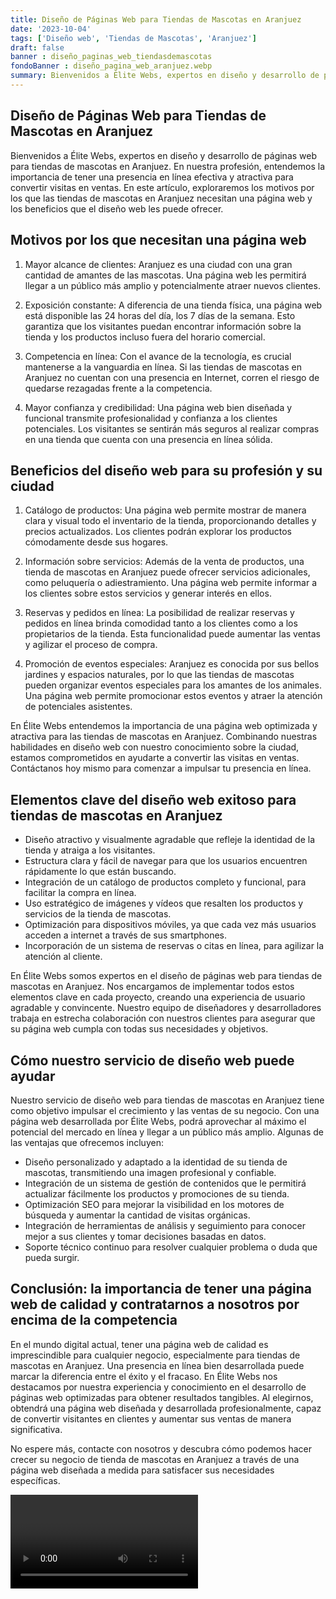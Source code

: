 ```yaml
---
title: Diseño de Páginas Web para Tiendas de Mascotas en Aranjuez
date: '2023-10-04'
tags: ['Diseño web', 'Tiendas de Mascotas', 'Aranjuez']
draft: false
banner : diseño_paginas_web_tiendasdemascotas
fondoBanner : diseño_pagina_web_aranjuez.webp
summary: Bienvenidos a Élite Webs, expertos en diseño y desarrollo de páginas web para tiendas de mascotas en Aranjuez. En nuestra profesión, entendemos la importancia de tener una presencia en línea efectiva y atractiva para convertir visitas en ventas. En este artículo, exploraremos los motivos por los que las tiendas de mascotas en Aranjuez necesitan una página web y los beneficios que el diseño web les puede ofrecer.
---
```


## Diseño de Páginas Web para Tiendas de Mascotas en Aranjuez

Bienvenidos a Élite Webs, expertos en diseño y desarrollo de páginas web para tiendas de mascotas en Aranjuez. En nuestra profesión, entendemos la importancia de tener una presencia en línea efectiva y atractiva para convertir visitas en ventas. En este artículo, exploraremos los motivos por los que las tiendas de mascotas en Aranjuez necesitan una página web y los beneficios que el diseño web les puede ofrecer.

## Motivos por los que necesitan una página web

1. Mayor alcance de clientes: Aranjuez es una ciudad con una gran cantidad de amantes de las mascotas. Una página web les permitirá llegar a un público más amplio y potencialmente atraer nuevos clientes.

2. Exposición constante: A diferencia de una tienda física, una página web está disponible las 24 horas del día, los 7 días de la semana. Esto garantiza que los visitantes puedan encontrar información sobre la tienda y los productos incluso fuera del horario comercial.

3. Competencia en línea: Con el avance de la tecnología, es crucial mantenerse a la vanguardia en línea. Si las tiendas de mascotas en Aranjuez no cuentan con una presencia en Internet, corren el riesgo de quedarse rezagadas frente a la competencia.

4. Mayor confianza y credibilidad: Una página web bien diseñada y funcional transmite profesionalidad y confianza a los clientes potenciales. Los visitantes se sentirán más seguros al realizar compras en una tienda que cuenta con una presencia en línea sólida.

## Beneficios del diseño web para su profesión y su ciudad

1. Catálogo de productos: Una página web permite mostrar de manera clara y visual todo el inventario de la tienda, proporcionando detalles y precios actualizados. Los clientes podrán explorar los productos cómodamente desde sus hogares.

2. Información sobre servicios: Además de la venta de productos, una tienda de mascotas en Aranjuez puede ofrecer servicios adicionales, como peluquería o adiestramiento. Una página web permite informar a los clientes sobre estos servicios y generar interés en ellos.

3. Reservas y pedidos en línea: La posibilidad de realizar reservas y pedidos en línea brinda comodidad tanto a los clientes como a los propietarios de la tienda. Esta funcionalidad puede aumentar las ventas y agilizar el proceso de compra.

4. Promoción de eventos especiales: Aranjuez es conocida por sus bellos jardines y espacios naturales, por lo que las tiendas de mascotas pueden organizar eventos especiales para los amantes de los animales. Una página web permite promocionar estos eventos y atraer la atención de potenciales asistentes.

En Élite Webs entendemos la importancia de una página web optimizada y atractiva para las tiendas de mascotas en Aranjuez. Combinando nuestras habilidades en diseño web con nuestro conocimiento sobre la ciudad, estamos comprometidos en ayudarte a convertir las visitas en ventas. Contáctanos hoy mismo para comenzar a impulsar tu presencia en línea.

<GifSeo />

<Cta />

## Elementos clave del diseño web exitoso para tiendas de mascotas en Aranjuez

- Diseño atractivo y visualmente agradable que refleje la identidad de la tienda y atraiga a los visitantes.
- Estructura clara y fácil de navegar para que los usuarios encuentren rápidamente lo que están buscando.
- Integración de un catálogo de productos completo y funcional, para facilitar la compra en línea.
- Uso estratégico de imágenes y vídeos que resalten los productos y servicios de la tienda de mascotas.
- Optimización para dispositivos móviles, ya que cada vez más usuarios acceden a internet a través de sus smartphones.
- Incorporación de un sistema de reservas o citas en línea, para agilizar la atención al cliente.

En Élite Webs somos expertos en el diseño de páginas web para tiendas de mascotas en Aranjuez. Nos encargamos de implementar todos estos elementos clave en cada proyecto, creando una experiencia de usuario agradable y convincente. Nuestro equipo de diseñadores y desarrolladores trabaja en estrecha colaboración con nuestros clientes para asegurar que su página web cumpla con todas sus necesidades y objetivos.

## Cómo nuestro servicio de diseño web puede ayudar

Nuestro servicio de diseño web para tiendas de mascotas en Aranjuez tiene como objetivo impulsar el crecimiento y las ventas de su negocio. Con una página web desarrollada por Élite Webs, podrá aprovechar al máximo el potencial del mercado en línea y llegar a un público más amplio. Algunas de las ventajas que ofrecemos incluyen:

- Diseño personalizado y adaptado a la identidad de su tienda de mascotas, transmitiendo una imagen profesional y confiable.
- Integración de un sistema de gestión de contenidos que le permitirá actualizar fácilmente los productos y promociones de su tienda.
- Optimización SEO para mejorar la visibilidad en los motores de búsqueda y aumentar la cantidad de visitas orgánicas.
- Integración de herramientas de análisis y seguimiento para conocer mejor a sus clientes y tomar decisiones basadas en datos.
- Soporte técnico continuo para resolver cualquier problema o duda que pueda surgir.

## Conclusión: la importancia de tener una página web de calidad y contratarnos a nosotros por encima de la competencia

En el mundo digital actual, tener una página web de calidad es imprescindible para cualquier negocio, especialmente para tiendas de mascotas en Aranjuez. Una presencia en línea bien desarrollada puede marcar la diferencia entre el éxito y el fracaso. En Élite Webs nos destacamos por nuestra experiencia y conocimiento en el desarrollo de páginas web optimizadas para obtener resultados tangibles. Al elegirnos, obtendrá una página web diseñada y desarrollada profesionalmente, capaz de convertir visitantes en clientes y aumentar sus ventas de manera significativa.

No espere más, contacte con nosotros y descubra cómo podemos hacer crecer su negocio de tienda de mascotas en Aranjuez a través de una página web diseñada a medida para satisfacer sus necesidades específicas.

<Video />

<CtaBot job='Tiendas de Mascotas' city='Aranjuez'/>

<Gmaps query='Aranjuez+españa+maps' />